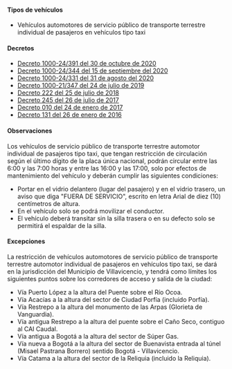 #### Tipos de vehículos

- Vehículos automotores de servicio público de transporte terrestre individual de pasajeros en vehículos tipo taxi

#### Decretos

- [Decreto 1000-24/391 del 30 de octubre de 2020](/villavicencio/decreto-1000-24-391-del-30-de-octubre-de-2020.pdf)
- [Decreto 1000-24/344 del 15 de septiembre del 2020](/villavicencio/decreto-1000-24-344-del-15-de-septiembre-del-2020.pdf)
- [Decreto 1000-24/331 del 31 de agosto del 2020](/villavicencio/decreto-1000-24-331-del-31-de-agosto-del-2020.pdf)
- [Decreto 1000-21/347 del 24 de julio de 2019](/villavicencio/decreto-1000-21-347-del-24-julio-del-2019.pdf)
- [Decreto 222 del 25 de julio de 2018](/villavicencio/decreto-222-del-25-de-julio-de-2018.pdf)
- [Decreto 245 del 26 de julio de 2017](/villavicencio/decreto-245-del-26-de-julio-de-2017.pdf)
- [Decreto 010 del 24 de enero de 2017](/villavicencio/decreto-010-del-24-de-enero-de-2017.pdf)
- [Decreto 131 del 26 de enero de 2016](/villavicencio/decreto-131-del-26-de-enero-de-2016.pdf)

#### Observaciones

Los vehículos de servicio público de transporte terrestre automotor individual de pasajeros tipo taxi, que tengan restricción de circulación según el último dígito de la placa única nacional, podrán circular entre las 6:00 y las 7:00 horas y entre las 16:00 y las 17:00, solo por efectos de mantenimiento del vehículo y deberán cumplir las siguientes condiciones:

- Portar en el vidrio delantero (lugar del pasajero) y en el vidrio trasero, un aviso que diga "FUERA DE SERVICIO", escrito en letra Arial de diez (10) centímetros de altura.
- En el vehículo solo se podrá movilizar el conductor.
- El vehículo deberá transitar sin la silla trasera o en su defecto solo se permitirá el espaldar de la silla.

#### Excepciones

La restricción de vehículos automotores de servicio público de transporte terrestre automotor individual de pasajeros en vehículos tipo taxi, se dará en la jurisdicción del Municipio de Villavicencio, y tendrá como límites los siguientes puntos sobre los corredores de acceso y salida de la ciudad:

- Vía Puerto López a la altura del Puente sobre el Río Ocoa.
- Vía Acacías a la altura del sector de Ciudad Porfía (incluido Porfía).
- Vía Restrepo a la altura del monumento de las Arpas (Glorieta de Vanguardia).
- Vía antigua Restrepo a la altura del puente sobre el Caño Seco, contiguo al CAI Caudal.
- Vía antigua a Bogotá a la altura del sector de Súper Gas.
- Vía nueva a Bogotá a la altura del sector de Buenavista entrada al túnel (Misael Pastrana Borrero) sentido Bogotá - Villavicencio.
- Vía Catama a la altura del sector de la Reliquia (incluido la Reliquia).
